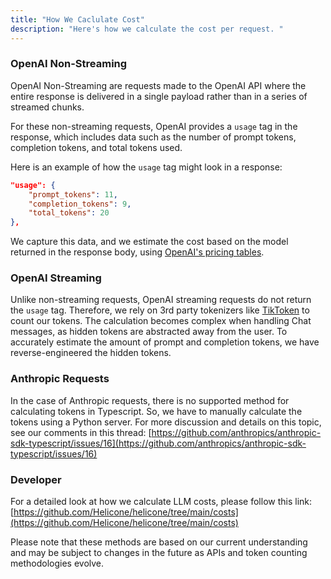 ```yaml
---
title: "How We Caclulate Cost"
description: "Here's how we calculate the cost per request. "
---
```



### OpenAI Non-Streaming

OpenAI Non-Streaming are requests made to the OpenAI API where the entire response is delivered in a single payload rather than in a series of streamed chunks. 

For these non-streaming requests, OpenAI provides a `usage` tag in the response, which includes data such as the number of prompt tokens, completion tokens, and total tokens used. 

Here is an example of how the `usage` tag might look in a response:

```json
"usage": {
	"prompt_tokens": 11,
	"completion_tokens": 9,
	"total_tokens": 20
},
```

We capture this data, and we estimate the cost based on the model returned in the response body, using [OpenAI's pricing tables](https://openai.com/pricing#language-models). 



### OpenAI Streaming

Unlike non-streaming requests, OpenAI streaming requests do not return the `usage` tag. Therefore, we rely on 3rd party tokenizers like [TikToken](https://github.com/openai/tiktoken) to count our tokens. The calculation becomes complex when handling Chat messages, as hidden tokens are abstracted away from the user. To accurately estimate the amount of prompt and completion tokens, we have reverse-engineered the hidden tokens.

### Anthropic Requests

In the case of Anthropic requests, there is no supported method for calculating tokens in Typescript. So, we have to manually calculate the tokens using a Python server. For more discussion and details on this topic, see our comments in this thread: [https://github.com/anthropics/anthropic-sdk-typescript/issues/16](https://github.com/anthropics/anthropic-sdk-typescript/issues/16)

### Developer

For a detailed look at how we calculate LLM costs, please follow this link: [https://github.com/Helicone/helicone/tree/main/costs](https://github.com/Helicone/helicone/tree/main/costs)

<Note>Please note that these methods are based on our current understanding and may be subject to changes in the future as APIs and token counting methodologies evolve.</Note>

<QuestionsSection />
